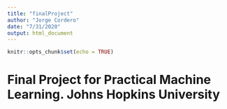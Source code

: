 ```yaml
---
title: "finalProject"
author: "Jorge Cordero"
date: "7/31/2020"
output: html_document
---
```


```r
knitr::opts_chunk$set(echo = TRUE)
```

# Final Project for Practical Machine Learning. Johns Hopkins University

